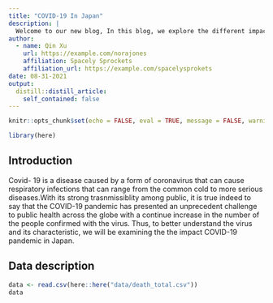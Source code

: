 ```yaml
---
title: "COVID-19 In Japan"
description: |
  Welcome to our new blog, In this blog, we explore the different impact of COVID has resulted in Japan We hope you enjoy reading what we have to say!
author:
  - name: Qin Xu 
    url: https://example.com/norajones
    affiliation: Spacely Sprockets
    affiliation_url: https://example.com/spacelysprokets
date: 08-31-2021
output:
  distill::distill_article:
    self_contained: false
---
```


```r
knitr::opts_chunk$set(echo = FALSE, eval = TRUE, message = FALSE, warning = FALSE)
```

```r
library(here)
```

## Introduction
Covid- 19 is a disease caused by a form of coronavirus that can cause respiratory infections that can range from the common cold to more serious diseases.With its strong trasnmissiblity among public, it is true indeed to say that the COVID-19 pandemic has presented an unprecedent challenge to public health across the globe with a continue increase in the number of the people confirmed with the virus. Thus, to better understand the virus and its characteristic, we will be examining the the impact COVID-19 pandemic in Japan.


## Data description
```r
data <- read.csv(here::here("data/death_total.csv"))
data
```



